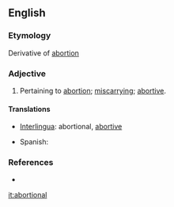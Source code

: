 ==English==

===Etymology===
Derivative of [[abortion]]

===Adjective===
{{en-adj}}
# Pertaining to [[abortion]]; [[miscarrying]]; [[abortive]].

====Translations====
{{trans-top|pertaining to abortion}}
* [[Interlingua]]: abortional, [[abortive]]
{{trans-mid}}
* Spanish: {{t+|es|abortivo}}
{{trans-bottom}}

===References===
* {{R:Webster 1913}}

[[it:abortional]]